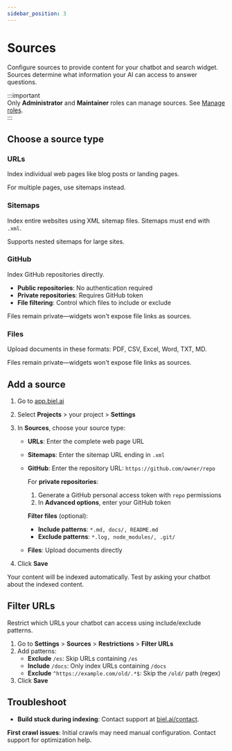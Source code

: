 ```yaml
---
sidebar_position: 3
---
```


# Sources

Configure sources to provide content for your chatbot and search widget. Sources determine what information your AI can access to answer questions.

:::important  
Only **Administrator** and **Maintainer** roles can manage sources. See [Manage roles](../administration/roles.md).  
:::

## Choose a source type

### URLs
Index individual web pages like blog posts or landing pages.

For multiple pages, use sitemaps instead.

### Sitemaps
Index entire websites using XML sitemap files. Sitemaps must end with `.xml`.

Supports nested sitemaps for large sites.

### GitHub
Index GitHub repositories directly.

- **Public repositories**: No authentication required
- **Private repositories**: Requires GitHub token
- **File filtering**: Control which files to include or exclude

Files remain private—widgets won't expose file links as sources.

### Files
Upload documents in these formats: PDF, CSV, Excel, Word, TXT, MD.

Files remain private—widgets won't expose file links as sources.

## Add a source

1. Go to [app.biel.ai](https://app.biel.ai)
2. Select **Projects** > your project > **Settings**
3. In **Sources**, choose your source type:

   * **URLs**: Enter the complete web page URL
   
   * **Sitemaps**: Enter the sitemap URL ending in `.xml`
   
   * **GitHub**: Enter the repository URL: `https://github.com/owner/repo`
     
     For **private repositories**:
     1. Generate a GitHub personal access token with `repo` permissions
     2. In **Advanced options**, enter your GitHub token
     
     **Filter files** (optional):
     - **Include patterns**: `*.md, docs/, README.md`
     - **Exclude patterns**: `*.log, node_modules/, .git/`
   
   * **Files**: Upload documents directly

4. Click **Save**

Your content will be indexed automatically. Test by asking your chatbot about the indexed content.

## Filter URLs

Restrict which URLs your chatbot can access using include/exclude patterns.

1. Go to **Settings** > **Sources** > **Restrictions** > **Filter URLs**
2. Add patterns:
   - **Exclude** `/es`: Skip URLs containing `/es`
   - **Include** `/docs`: Only index URLs containing `/docs`
   - **Exclude** `^https://example.com/old/.*$`: Skip the `/old/` path (regex)
3. Click **Save**

## Troubleshoot

* **Build stuck during indexing**: Contact support at [biel.ai/contact](https://biel.ai/contact).

**First crawl issues**: Initial crawls may need manual configuration. Contact support for optimization help.

